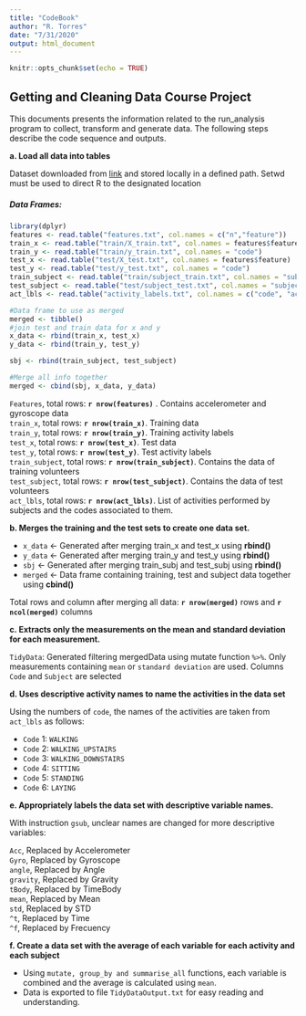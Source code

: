 ```yaml
---
title: "CodeBook"
author: "R. Torres"
date: "7/31/2020"
output: html_document
---
```


```r
knitr::opts_chunk$set(echo = TRUE)
```

## Getting and Cleaning Data Course Project

This documents presents the information related to the run_analysis program to collect, transform and generate data. The following steps describe the code sequence and outputs.

  **a. Load all data into tables**
  
Dataset downloaded from [link](https://d396qusza40orc.cloudfront.net/getdata%2Fprojectfiles%2FUCI%20HAR%20Dataset.zip) and stored locally in a defined path.
Setwd must be used to direct R to the designated location
  
##### Data Frames:
```r
library(dplyr)
features <- read.table("features.txt", col.names = c("n","feature"))
train_x <- read.table("train/X_train.txt", col.names = features$feature)
train_y <- read.table("train/y_train.txt", col.names = "code")
test_x <- read.table("test/X_test.txt", col.names = features$feature)
test_y <- read.table("test/y_test.txt", col.names = "code")
train_subject <- read.table("train/subject_train.txt", col.names = "subject")
test_subject <- read.table("test/subject_test.txt", col.names = "subject")
act_lbls <- read.table("activity_labels.txt", col.names = c("code", "activity"))

#Data frame to use as merged
merged <- tibble()
#join test and train data for x and y
x_data <- rbind(train_x, test_x)
y_data <- rbind(train_y, test_y)

sbj <- rbind(train_subject, test_subject)

#Merge all info together
merged <- cbind(sbj, x_data, y_data)

```
`Features`, total rows: **`r nrow(features)`** . Contains accelerometer and gyroscope data\
`train_x`, total rows: **`r nrow(train_x)`**. Training data\
`train_y`, total rows: **`r nrow(train_y)`**. Training activity labels\
`test_x`, total rows: **`r nrow(test_x)`**. Test data\
`test_y`, total rows: **`r nrow(test_y)`**. Test activity labels\
`train_subject`, total rows: **`r nrow(train_subject)`**. Contains the data of training volunteers\
`test_subject`, total rows: **`r nrow(test_subject)`**. Contains the data of test volunteers\
`act_lbls`, total rows: **`r nrow(act_lbls)`**. List of activities performed by subjects and the codes associated to them.
\

**b. Merges the training and the test sets to create one data set.**

- `x_data` <- Generated after merging train_x and test_x using **rbind()**
- `y_data` <- Generated after merging train_y and test_y using **rbind()**
- `sbj` <- Generated after merging train_subj and test_subj using **rbind()**
- `merged` <- Data frame containing training, test and subject data together using **cbind()**

Total rows and column after merging all data: **`r nrow(merged)`** rows and **`r ncol(merged)`** columns

**c. Extracts only the measurements on the mean and standard deviation for each measurement.**


`TidyData`: Generated filtering mergedData using mutate function `%>%`. Only measurements containing `mean` or `standard deviation` are used. Columns `Code` and `Subject` are selected

**d. Uses descriptive activity names to name the activities in the data set**

Using the numbers of `code`, the names of the activities are taken from `act_lbls` as follows:

- `Code` 1: `WALKING`
- `Code` 2: `WALKING_UPSTAIRS`
- `Code` 3: `WALKING_DOWNSTAIRS`
- `Code` 4: `SITTING`
- `Code` 5: `STANDING`
- `Code` 6: `LAYING`
  
**e. Appropriately labels the data set with descriptive variable names.**

With instruction `gsub`, unclear names are changed for more descriptive variables:

`Acc`, Replaced by Accelerometer\
`Gyro`, Replaced by Gyroscope\
`angle`, Replaced by Angle\
`gravity`, Replaced by Gravity\
`tBody`, Replaced by TimeBody\
`mean`, Replaced by Mean\
`std`, Replaced by STD\
`^t`, Replaced by Time\
`^f`, Replaced by Frecuency\

**f. Create a data set with the average of each variable for each activity and each subject**

- Using `mutate, group_by and summarise_all` functions, each variable is combined and the average is calculated using `mean`.
- Data is exported to file `TidyDataOutput.txt` for easy reading and understanding.



